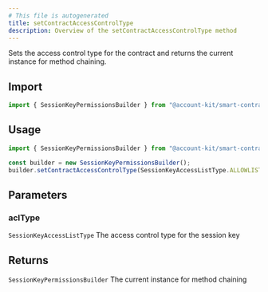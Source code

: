 ```yaml
---
# This file is autogenerated
title: setContractAccessControlType
description: Overview of the setContractAccessControlType method
---
```



Sets the access control type for the contract and returns the current instance for method chaining.

## Import

```ts
import { SessionKeyPermissionsBuilder } from "@account-kit/smart-contracts";
```

## Usage

```ts
import { SessionKeyPermissionsBuilder } from "@account-kit/smart-contracts";

const builder = new SessionKeyPermissionsBuilder();
builder.setContractAccessControlType(SessionKeyAccessListType.ALLOWLIST);
```

## Parameters

### aclType

`SessionKeyAccessListType`
The access control type for the session key

## Returns

`SessionKeyPermissionsBuilder`
The current instance for method chaining
